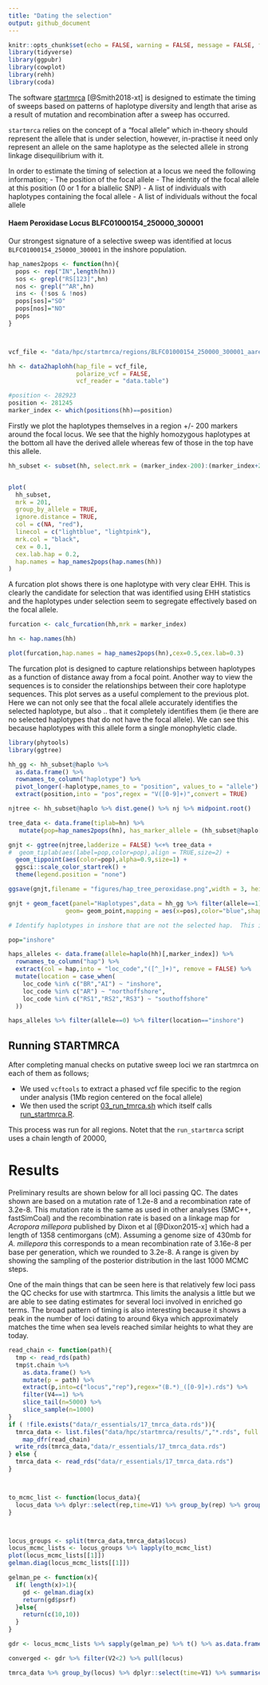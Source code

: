 ```yaml
---
title: "Dating the selection"
output: github_document
---
```


```r
knitr::opts_chunk$set(echo = FALSE, warning = FALSE, message = FALSE, fig.retina = 2)
library(tidyverse)
library(ggpubr)
library(cowplot)
library(rehh)
library(coda)
```

The software [startmrca](https://github.com/jhavsmith/startmrca) [@Smith2018-xt] is designed to estimate the timing of sweeps based on patterns of haplotype diversity and length that arise as a result of mutation and recombination after a sweep has occurred. 

`startmrca` relies on the concept of a "focal allele" which in-theory should represent the allele that is under selection, however, in-practise it need only represent an allele on the same haplotype as the selected allele in strong linkage disequilibrium with it. 

In order to estimate the timing of selection at a locus we need the following information;
  - The position of the focal allele
  - The identity of the focal allele at this position (0 or 1 for a biallelic SNP)
  - A list of individuals with haplotypes containing the focal allele
  - A list of individuals without the focal allele


#### Haem Peroxidase Locus BLFC01000154_250000_300001

Our strongest signature of a selective sweep was identified at locus `BLFC01000154_250000_300001` in the inshore population.

```r
hap_names2pops <- function(hn){
  pops <- rep("IN",length(hn))
  sos <- grepl("RS[123]",hn)
  nos <- grepl("^AR",hn)
  ins <- (!sos & !nos)
  pops[sos]="SO"
  pops[nos]="NO"
  pops
}



vcf_file <- "data/hpc/startmrca/regions/BLFC01000154_250000_300001_aaref.vcf"

hh <- data2haplohh(hap_file = vcf_file,
                   polarize_vcf = FALSE,
                   vcf_reader = "data.table")

#position <- 282923
position <- 281245
marker_index <- which(positions(hh)==position)
```


Firstly we plot the haplotypes themselves in a region +/- 200 markers around the focal locus. We see that the highly homozygous haplotypes at the bottom all have the derived allele whereas few of those in the top have this allele. 


```r
hh_subset <- subset(hh, select.mrk = (marker_index-200):(marker_index+200))


plot(
  hh_subset,
  mrk = 201,
  group_by_allele = TRUE,
  ignore.distance = TRUE,
  col = c(NA, "red"),
  linecol = c("lightblue", "lightpink"),
  mrk.col = "black",
  cex = 0.1,
  cex.lab.hap = 0.2,
  hap.names = hap_names2pops(hap.names(hh))
)
```

A furcation plot shows there is one haplotype with very clear EHH.  This is clearly the candidate for selection that was identified using EHH statistics and the haplotypes under selection seem to segregate effectively based on the focal allele. 


```r
furcation <- calc_furcation(hh,mrk = marker_index)

hn <- hap.names(hh)

plot(furcation,hap.names = hap_names2pops(hn),cex=0.5,cex.lab=0.3)
```

The furcation plot is designed to capture relationships between haplotypes as a function of distance away from a focal point.  Another way to view the sequences is to consider the relationships between their core haplotype sequences.  This plot serves as a useful complement to the previous plot.  Here we can not only see that the focal allele accurately identifies the selected haplotype, but also .. that it completely identifies them (ie there are no selected haplotypes that do not have the focal allele).  We can see this because haplotypes with this allele form a single monophyletic clade.

```r
library(phytools)
library(ggtree)

hh_gg <- hh_subset@haplo %>% 
  as.data.frame() %>% 
  rownames_to_column("haplotype") %>% 
  pivot_longer(-haplotype,names_to = "position", values_to = "allele") %>% 
  extract(position,into = "pos",regex = "V([0-9]+)",convert = TRUE) 

njtree <- hh_subset@haplo %>% dist.gene() %>% nj %>% midpoint.root()

tree_data <- data.frame(tiplab=hn) %>% 
   mutate(pop=hap_names2pops(hn), has_marker_allele = (hh_subset@haplo[,201]==1))

gnjt <- ggtree(njtree,ladderize = FALSE) %<+% tree_data + 
#  geom_tiplab(aes(label=pop,color=pop),align = TRUE,size=2) +
  geom_tippoint(aes(color=pop),alpha=0.9,size=1) + 
  ggsci::scale_color_startrek() + 
  theme(legend.position = "none")

ggsave(gnjt,filename = "figures/hap_tree_peroxidase.png",width = 3, height = 5)
```


```r
gnjt + geom_facet(panel="Haplotypes",data = hh_gg %>% filter(allele==1), 
                geom= geom_point,mapping = aes(x=pos),color="blue",shape="|",size=1) 
```

```r
# Identify haplotypes in inshore that are not the selected hap.  This is used later for GEVA 

pop="inshore"

haps_alleles <- data.frame(allele=haplo(hh)[,marker_index]) %>% 
  rownames_to_column("hap") %>% 
  extract(col = hap,into = "loc_code","([^_]+)", remove = FALSE) %>% 
  mutate(location = case_when(
    loc_code %in% c("BR","AI") ~ "inshore",
    loc_code %in% c("AR") ~ "northoffshore",
    loc_code %in% c("RS1","RS2","RS3") ~ "southoffshore"
  ))

haps_alleles %>% filter(allele==0) %>% filter(location=="inshore")
```


## Running STARTMRCA

After completing manual checks on putative sweep loci we ran startmrca on each of them as follows;

- We used `vcftools` to extract a phased vcf file specific to the region under analysis (1Mb region centered on the focal allele)
- We then used the script [03_run_tmrca.sh](data/hpc/startmrca/03_run_tmrca.sh) which itself calls [run_startmrca.R](data/hpc/startmrca/run_startmrca.R). 

This process was run for all regions.  Notet that the `run_startmrca` script uses a chain length of 20000, 

# Results

Preliminary results are shown below for all loci passing QC.  The dates shown are based on a mutation rate of 1.2e-8 and a recombination rate of 3.2e-8.  This mutation rate is the same as used in other analyses (SMC++, fastSimCoal) and the recombination rate is based on a linkage map for *Acropora millepora* published by Dixon et al [@Dixon2015-x] which had a length of 1358 centimorgans (cM). Assuming a genome size of 430mb for *A. millepora* this corresponds to a mean recombination rate of 3.16e-8 per base per generation, which we rounded to 3.2e-8. A range is given by showing the sampling of the posterior distribution in the last 1000 MCMC steps. 

One of the main things that can be seen here is that relatively few loci pass the QC checks for use with startmrca.  This limits the analysis a little but we are able to see dating estimates for several loci involved in enriched go terms.  The broad pattern of timing is also interesting because it shows a peak in the number of loci dating to around 6kya which approximately matches the time when sea levels reached similar heights to what they are today.




```r
read_chain <- function(path){
  tmp <- read_rds(path) 
  tmp$t.chain %>% 
    as.data.frame() %>% 
    mutate(p = path) %>% 
    extract(p,into=c("locus","rep"),regex="(B.*)_([0-9]+).rds") %>% 
    filter(V4==1) %>% 
    slice_tail(n=5000) %>% 
    slice_sample(n=1000)
}
if ( !file.exists("data/r_essentials/17_tmrca_data.rds")){
  tmrca_data <- list.files("data/hpc/startmrca/results/","*.rds", full.names = TRUE) %>% 
    map_dfr(read_chain) 
  write_rds(tmrca_data,"data/r_essentials/17_tmrca_data.rds")
} else {
  tmrca_data <- read_rds("data/r_essentials/17_tmrca_data.rds")
}



to_mcmc_list <- function(locus_data){
  locus_data %>% dplyr::select(rep,time=V1) %>% group_by(rep) %>% group_map( ~ mcmc(.x)) %>% mcmc.list()
}



locus_groups <- split(tmrca_data,tmrca_data$locus)
locus_mcmc_lists <- locus_groups %>% lapply(to_mcmc_list)
plot(locus_mcmc_lists[[1]])
gelman.diag(locus_mcmc_lists[[1]])

gelman_pe <- function(x){
  if( length(x)>1){
    gd <- gelman.diag(x)
    return(gd$psrf)
  }else{
    return(c(10,10))
  }
}

gdr <- locus_mcmc_lists %>% sapply(gelman_pe) %>% t() %>% as.data.frame() %>% rownames_to_column("locus")

converged <- gdr %>% filter(V2<2) %>% pull(locus)

tmrca_data %>% group_by(locus) %>% dplyr::select(time=V1) %>% summarise(median(time)*5)
```

